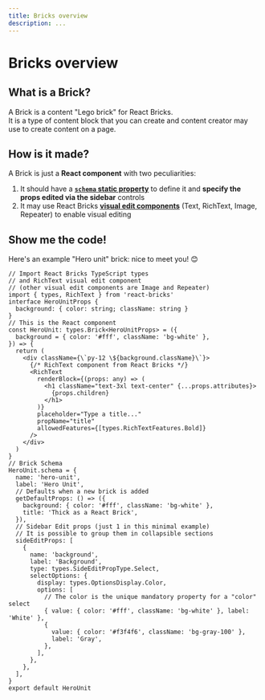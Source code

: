 ```yaml
---
title: Bricks overview
description: ...
---
```


# Bricks overview

## What is a Brick?

A Brick is a content "Lego brick" for React Bricks.  
It is a type of content block that you can create and content creator may use to create content on a page.

## How is it made?

A Brick is just a **React component** with two peculiarities:

1. It should have a [**`schema` static property**](schema) to define it and **specify the props edited via the sidebar** controls
2. It may use React Bricks [**visual edit components**](visual-edit) (Text, RichText, Image, Repeater) to enable visual editing

## Show me the code!

Here's an example "Hero unit" brick: nice to meet you! 😊

```tsx
// Import React Bricks TypeScript types
// and RichText visual edit component
// (other visual edit components are Image and Repeater)
import { types, RichText } from 'react-bricks'
interface HeroUnitProps {
  background: { color: string; className: string }
}
// This is the React component
const HeroUnit: types.Brick<HeroUnitProps> = ({
  background = { color: '#fff', className: 'bg-white' },
}) => {
  return (
    <div className={\`py-12 \${background.className}\`}>
      {/* RichText component from React Bricks */}
      <RichText
        renderBlock={(props: any) => (
          <h1 className="text-3xl text-center" {...props.attributes}>
            {props.children}
          </h1>
        )}
        placeholder="Type a title..."
        propName="title"
        allowedFeatures={[types.RichTextFeatures.Bold]}
      />
    </div>
  )
}
// Brick Schema
HeroUnit.schema = {
  name: 'hero-unit',
  label: 'Hero Unit',
  // Defaults when a new brick is added
  getDefaultProps: () => ({
    background: { color: '#fff', className: 'bg-white' },
    title: 'Thick as a React Brick',
  }),
  // Sidebar Edit props (just 1 in this minimal example)
  // It is possible to group them in collapsible sections
  sideEditProps: [
    {
      name: 'background',
      label: 'Background',
      type: types.SideEditPropType.Select,
      selectOptions: {
        display: types.OptionsDisplay.Color,
        options: [
          // The color is the unique mandatory property for a "color" select
          { value: { color: '#fff', className: 'bg-white' }, label: 'White' },
          {
            value: { color: '#f3f4f6', className: 'bg-gray-100' },
            label: 'Gray',
          },
        ],
      },
    },
  ],
}
export default HeroUnit
```
